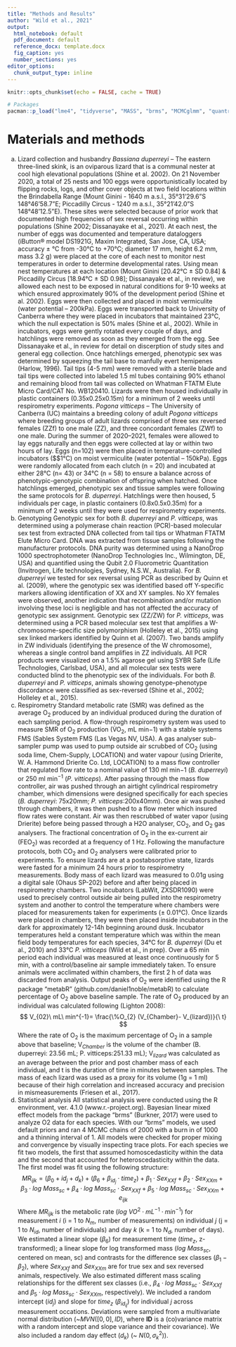 ```yaml
---
title: "Methods and Results"
author: "Wild et al., 2021"
output:
  html_notebook: default
  pdf_document: default
  reference_docx: template.docx
  fig_caption: yes
  number_sections: yes
editor_options: 
  chunk_output_type: inline
---
```

```r
knitr::opts_chunk$set(echo = FALSE, cache = TRUE)
```
```r
# Packages
pacman::p_load("lme4", "tidyverse", "MASS", "brms", "MCMCglmm", "quantreg","lmerTest", "emmeans", "latex2exp", "DHARMa", "tidybayes", "bayesplot", "rstanarm", "plotrix", "emmeans", "patchwork", "ggExtra")
```

# Materials and methods
(a) Lizard collection and husbandry
*Bassiana duperreyi –* The eastern three-lined skink, is an oviparous lizard that is a communal nester at cool high elevational populations (Shine et al. 2002). On 21 November 2020, a total of 25 nests and 100 eggs were opportunistically located by flipping rocks, logs, and other cover objects at two field locations within the Brindabella Range (Mount Ginini - 1640 m a.s.l., 35°31'29.6"S 148°46'58.7"E; Piccadilly Circus - 1240 m a.s.l., 35°21'42.0"S 148°48'12.5"E). These sites were selected because of prior work that documented high frequencies of sex reversal occurring within populations (Shine 2002; Dissanayake et al., 2021). At each nest, the number of eggs was documented and temperature dataloggers (iButton® model DS1921G, Maxim Integrated, San Jose, CA, USA; accuracy $\pm$ °C from -30°C to +70°C; diameter 17 mm, height 6.2 mm, mass 3.2 g) were placed at the core of each nest to monitor nest temperatures in order to determine developmental rates. Using mean nest temperatures at each location (Mount Ginini [20.42°C $\pm$  SD 0.84] & Piccadilly Circus [18.94°C $\pm$ SD 0.98]; Dissanayake et al., in review), we allowed each nest to be exposed in natural conditions for 9-10 weeks at which ensured approximately 90% of the development period (Shine et al. 2002). Eggs were then collected and placed in moist vermiculite (water potential – 200kPa). Eggs were transported back to University of Canberra where they were placed in incubators that maintained 23°C, which the null expectation is 50% males (Shine et al., 2002). While in incubators, eggs were gently rotated every couple of days, and hatchlings were removed as soon as they emerged from the egg. See Dissanayake et al., in review for detail on discerption of study sites and general egg collection. Once hatchlings emerged, phenotypic sex was determined by squeezing the tail base to manfully evert hemipenes (Harlow, 1996). Tail tips (4-5 mm) were removed with a sterile blade and tail tips were collected into labeled 1.5 ml tubes containing 90% ethanol and remaining blood from tail was collected on Whatman FTATM Elute Micro Card/CAT No. WB120410. Lizards were then housed individually in plastic containers (0.35x0.25x0.15m) for a minimum of 2 weeks until respirometry experiments. *Pogona vitticeps –*  The University of Canberra (UC) maintains a breeding colony of adult *Pogona vitticeps* where breeding groups of adult lizards comprised of three sex reversed females (ZZf) to one male (ZZ), and three concordant females (ZWf) to one male. During the summer of 2020–2021, females were allowed to lay eggs naturally and then eggs were collected at lay or within two hours of lay. Eggs (n=102) were then placed in temperature-controlled incubators ($\pm$1°C) on moist vermiculite (water potential – 150kPa). Eggs were randomly allocated from each clutch (n = 20) and incubated at either 28°C (n= 43) or 34°C (n = 58) to ensure a balance across of phenotypic-genotypic combination of offspring when hatched. Once hatchlings emerged, phenotypic sex and tissue samples were following the same protocols for *B. duperreyi*. Hatchlings were then housed, 5 individuals per cage, in plastic containers (0.8x0.5x0.35m) for a minimum of 2 weeks until they were used for respirometry experiments.
(b) Genotyping
Genotypic sex for both *B. duperreyi* and *P. vitticeps*, was determined using a polymerase chain reaction (PCR)-based molecular sex test from extracted DNA collected from tail tips or Whatman FTATM Elute Micro Card. DNA was extracted from tissue samples following the manufacturer protocols. DNA purity was determined using a NanoDrop 1000 spectrophotometer (NanoDrop Technologies Inc., Wilmington, DE, USA) and quantified using the Qubit 2.0 Fluorometric Quantitation (Invitrogen, Life technologies, Sydney, N.S.W., Australia). For *B. duperreyi* we tested for sex reversal using PCR as described by Quinn et al. (2009), where the genotypic sex was identified based off Y-specific markers allowing identification of XX and XY samples.  No XY females were observed, another indication that recombination and/or mutation involving these loci is negligible and has not affected the accuracy of genotypic sex assignment. Genotypic sex (ZZ/ZW) for *P. vitticeps*, was determined using a PCR based molecular sex test that amplifies a W-chromosome-specific size polymorphism (Holleley et al., 2015) using sex linked markers identified by Quinn et al. (2007). Two bands amplify in ZW individuals (identifying the presence of the W chromosome), whereas a single control band amplifies in ZZ individuals. All PCR products were visualized on a 1.5% agarose gel using SYBR Safe (Life Technologies, Carlsbad, USA), and all molecular sex tests were conducted blind to the phenotypic sex of the individuals. For both *B. duperreyi* and *P. vitticeps*, animals showing genotype–phenotype discordance were classified as sex-reversed (Shine et al., 2002; Holleley et al., 2015).
(c) Respirometry
Standard metabolic rate (SMR) was defined as the average O$_{2}$ produced by an individual produced during the duration of each sampling period. A flow-through respirometry system was used to measure SMR of O$_{2}$ production (V̇O$_{2}$, mL min−1) with a stable systems FMS (Sables System FMS (Las Vegas NV, USA). A gas analyser sub-sampler pump was used to pump outside air scrubbed of CO$_{2}$ (using soda lime, Chem-Supply, LOCATION) and water vapour (using Drierite, W. A. Hammond Drierite Co. Ltd, LOCATION) to a mass flow controller that regulated flow rate to a nominal value of 130 ml min−1 (*B. duperreyi*) or 250 ml min$^{-1}$ (*P. vitticeps*). After passing through the mass flow controller, air was pushed through an airtight cylindrical respirometry chamber, which dimensions were designed specifically for each species (*B. duperreyi*: 75x20mm; *P. vitticeps*:200x40mm). Once air was pushed through chambers, it was then pushed to a flow meter which insured flow rates were constant. Air was then rescrubbed of water vapor (using Drierite) before being passed through a H2O analyser, CO$_{2}$, and O$_{2}$ gas analysers. The fractional concentration of O$_{2}$ in the ex-current air (FEO$_{2}$) was recorded at a frequency of 1 Hz. Following the manufacture protocols, both CO$_{2}$ and O$_{2}$ analysers were calibrated prior to experiments. 
To ensure lizards are at a postabsorptive state, lizards were fasted for a minimum 24 hours prior to respirometry measurements. Body mass of each lizard was measured to 0.01g using a digital sale (Ohaus SP-202) before and after being placed in respirometry chambers. Two incubators (LabWit, ZXSDR1090) were used to precisely control outside air being pulled into the respirometry system and another to control the temperature where chambers were placed for measurements taken for experiments ($\pm$ 0.01°C). Once lizards were placed in chambers, they were then placed inside incubators in the dark for approximately 12-14h beginning around dusk. Incubator temperatures held a constant temperature which was within the mean field body temperatures for each species, 34°C for *B. duperreyi* (Du et al., 2010) and 33°C *P. vitticeps* (Wild et al., in prep). Over a 65 min period each individual was measured at least once continuously for 5 min, with a control/baseline air sample immediately taken. To ensure animals were acclimated within chambers, the first 2 h of data was discarded from analysis. Output peaks of O$_{2}$ were identified using the R package “metabR” (github.com/daniel1noble/metabR) to calculate percentage of O$_{2}$ above baseline sample. The rate of O$_{2}$ produced by an individual was calculated following (Lighton 2008): 
$$
V_{02}\ mL\ min^{-1}= \frac{\%O_{2} (V_{Chamber}- V_{lizard})}{\ t} 
$$
Where the rate of O$_{2}$ is the maximum percentage of O$_{2}$ in a sample above that baseline; V$_{Chamber}$ is the volume of the chamber (B. duperreyi: 23.56 mL; P. vitticeps:251.33 mL); V$_{lizard}$ was calculated as an average between the prior and post chamber mass of each individual, and t is the duration of time in minutes between samples. The mass of each lizard was used as a proxy for its volume (1g = 1 ml) because of their high correlation and increased accuracy and precision in mismeasurements (Friesen et al., 2017). 
(d) Statistical analysis
All statistical analysis were conducted using the R environment, ver. 4.1.0 (www.r.-project.org). Bayesian linear mixed effect models from the package “brms” (Burkner, 2017) were used to analyze O2 data for each species. With our “brms” models, we used default priors and ran 4 MCMC chains of 2000 with a burn in of 1000 and a thinning interval of 1. All models were checked for proper mixing and convergence by visually inspecting trace plots. For each species we fit two models, the first that assumed homoscedasticity within the data and the second that accounted for heteroscedasticity within the data. The first model was fit using the following structure: 
$$
MR_{ijk} = \left ( \beta_{0} + id_{j} + d_{k}\right) + \left( \beta_{6} +  \beta_{id_{j}} \cdot time_{z} \right) + \beta_{1} \cdot Sex_{XXf} + \beta_{2} \cdot Sex_{XXm} + \beta_{3} \cdot log \ Mass_{sc} + \beta_{4} \cdot log \ Mass_{sc} \cdot Sex_{XXf} + \beta_{5} \cdot log \ Mass_{sc} \cdot Sex_{XXm} + e_{ijk}
$$
Where $MR_{ijk}$ is the metabolic rate ($log\ VO^2 \cdot mL^{-1} \cdot min^{-1}$) for measurement *i* (i = 1 to $N_{m}$, number of measurements) on individual *j* (j = 1 to $N_{id}$, number of individuals) and day *k* (k = 1 to $N_{d}$, number of days).  We estimated a linear slope ($\beta_{6}$) for measurement time ($time_{z}$, z-transformed); a linear slope for log transformed mass ($log \ Mass_{sc}$, centered on mean, sc) and contrasts for the difference sex classes ($\beta_{1}-\beta_{2}$), where $Sex_{XXf}$ and $Sex_{XXm}$ are for true sex and sex reversed animals, respectively. We also estimated different mass scaling relationships for the different sex classes (i.e., $\beta_{4} \cdot log \ Mass_{sc} \cdot Sex_{XXf}$ and  $\beta_{5} \cdot log \ Mass_{sc} \cdot Sex_{XXm}$, respectively). We included a random intercept ($id_{j}$) and slope for $time_{z}$ ($\beta_{id_{ij}}$) for individual *j* across measurement occations. Deviations were sampled from a multivariate normal distribution (~$MVN \left( [0,0], ID \right)$, where **ID** is a (co)variance matrix with a random intercept and slope variance and their covariance). We also included a random day effect ($d_{k}$) (~ $N\left( 0, \sigma^2_{k}\right)$). 


